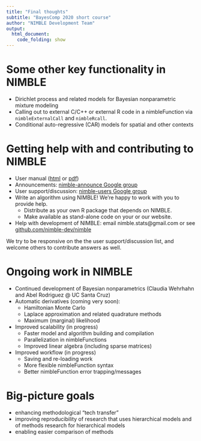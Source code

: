 ```yaml
---
title: "Final thoughts"
subtitle: "BayesComp 2020 short course"
author: "NIMBLE Development Team"
output:
  html_document:
    code_folding: show
---
```


# Some other key functionality in NIMBLE

 - Dirichlet process and related models for Bayesian nonparametric mixture modeling
 - Calling out to external C/C++ or external R code in a nimbleFunction via `nimbleExternalCall` and `nimbleRcall`.
 - Conditional auto-regressive (CAR) models for spatial and other contexts

# Getting help with and contributing to NIMBLE

  - User manual ([html](https://r-nimble.org/html_manual/cha-welcome-nimble.html) or [pdf](https://r-nimble.org/manuals/NimbleUserManual.pdf)) 
  - Announcements: [nimble-announce Google group](https://groups.google.com/forum/#!forum/nimble-announce)
 - User	support/discussion: [nimble-users Google group](https://groups.google.com/forum/#!forum/nimble-users)
  - Write an algorithm using NIMBLE! We're happy to work with you to provide help.
    - Distribute as your own R package that depends on NIMBLE.
    - Make available as stand-alone code on your or our website.
  - Help with development of NIMBLE: email nimble.stats@gmail.com or see [github.com/nimble-dev/nimble](https://github.com/nimble-dev/nimble)

We try to be responsive on the the user support/discussion list, and welcome others to contribute answers as well. 

# Ongoing work in NIMBLE

  - Continued development of Bayesian nonparametrics (Claudia Wehrhahn and Abel Rodriguez @ UC Santa Cruz)
  - Automatic derivatives (coming very soon):
    - Hamiltonian Monte Carlo
    - Laplace approximation and related quadrature methods
    - Maximum (marginal) likelihood
  - Improved scalability (in progress)
    - Faster model and algorithm building and compilation
    - Parallelization in nimbleFunctions
    - Improved linear algebra (including sparse matrices)
  - Improved workflow (in progress)
    - Saving and re-loading work
    - More flexible nimbleFunction syntax
    - Better nimbleFunction error trapping/messages

# Big-picture goals

  - enhancing methodological "tech transfer"
  - improving reproducibility of research that uses hierarchical models and of methods research for hierarchical models
  - enabling easier comparison of methods
